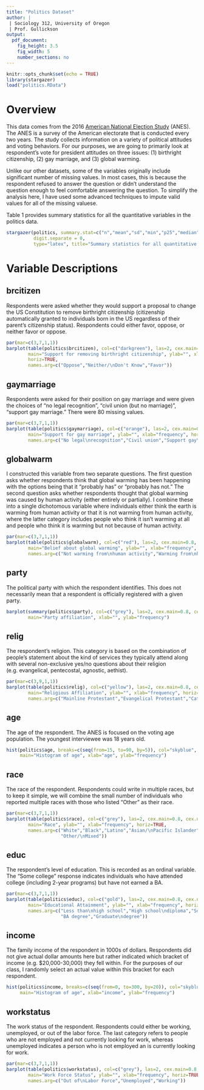 ```yaml
---
title: "Politics Dataset"
author: |
 | Sociology 312, University of Oregon
 | Prof. Gullickson
output: 
  pdf_document: 
    fig_height: 3.5
    fig_width: 5
    number_sections: no
---
```


```r
knitr::opts_chunk$set(echo = TRUE)
library(stargazer)
load("politics.RData")
```

# Overview

This data comes from the 2016 [American National Election Study](http://www.electionstudies.org) (ANES). The ANES is a survey of the American electorate that is conducted every two years. The study collects information on a variety of political attitudes and voting behaviors. For our purposes, we are going to primarily look at respondent's vote for president attitudes on three issues: (1) birthright citizenship, (2) gay marriage, and (3) global warming.

Unlike our other datasets, some of the variables originally include significant number of missing values. In most cases, this is because the respondent refused to answer the question or didn't understand the question enough to feel comfortable answering the question. To simplify the analysis here, I have used some advanced techniques to impute valid values for all of the missing valuese. 

Table 1 provides summary statistics for all the quantitative variables in the politics data. 

```r
stargazer(politics, summary.stat=c("n","mean","sd","min","p25","median","p75","max"), header=FALSE, 
          digit.separate = 0,
          type="latex", title="Summary statistics for all quantitative variables in the politics dataset")
```

# Variable Descriptions

## brcitizen

Respondents were asked whether they would support a proposal to change the US Constitution to remove birthright citizenship (citizenship automatically granted to individuals born in the US regardless of their parent's citizenship status).  Respondents could either favor, oppose, or neither favor or oppose.

```r
par(mar=c(3,7,1,1))
barplot(table(politics$brcitizen), col=c("darkgreen"), las=2, cex.main=0.8, cex.names=0.75,
        main="Support for removing birthright citizenship", ylab="", xlab="frequency",
        horiz=TRUE,
        names.arg=c("Oppose","Neither/\nDon't Know","Favor"))
```

## gaymarriage

Respondents were asked for their position on gay marriage and were given the choices of "no legal recognition", "civil union (but no marriage)", "support gay marriage." There were 80 missing values. 

```r
par(mar=c(3,7,1,1))
barplot(table(politics$gaymarriage), col=c("orange"), las=2, cex.main=0.8, cex.names=0.75,
        main="Support for gay marriage", ylab="", xlab="frequency", horiz=TRUE,
        names.arg=c("No legal\nrecognition","Civil union","Support gay\nmarriage"))
```

## globalwarm

I constructed this variable from two separate questions. The first question asks whether respondents think that global warming has been happening with the options being that it "probably has" or "probably has not." The second question asks whether respondents thought that global warming was caused by human activity (either entirely or partially). I combine these into a single dichotomous variable where individuals either think the earth is warming from human activity or that it is not warming from human activity, where the latter category includes people who think it isn't warming at all and people who think it is warming but not because of human activity. 

```r
par(mar=c(3,7,1,1))
barplot(table(politics$globalwarm), col=c("red"), las=2, cex.main=0.8, cex.names=0.75,
        main="Belief about global warming", ylab="", xlab="frequency", horiz=TRUE,
        names.arg=c("Not warming from\nhuman activity","Warming from\nhuman activity"))
```

## party

The political party with which the respondent identifies. This does not necessarily mean that a respondent is officially registered with a given party.

```r
barplot(summary(politics$party), col=c("grey"), las=2, cex.main=0.8, cex.names=0.75,
        main="Party affiliation", xlab="", ylab="frequency")
```

## relig

The respondent's religion. This category is based on the combination of people's statement about the kind of services they typically attend along with several non-exclusive yes/no questions about their religion (e.g. evangelical, pentecostal, agnostic, aethist).

```r
par(mar=c(3,9,1,1))
barplot(table(politics$relig), col=c("yellow"), las=2, cex.main=0.8, cex.names=0.75,
        main="Religious Affiliation", ylab="", xlab="frequency", horiz=TRUE,
        names.arg=c("Mainline Protestant","Evangelical Protestant","Catholic","Jewish","Non-religious","Other"))
```

## age

The age of the respondent. The ANES is focused on the voting age population. The youngest interviewee was 18 years old. 

```r
hist(politics$age, breaks=c(seq(from=15, to=90, by=5)), col="skyblue", las=1, cex.main=0.8,
     main="Histogram of age", xlab="age", ylab="frequency")
```

## race 

The race of the respondent. Respondents could write in multiple races, but to keep it simple, we will combine the small number of individuals who reported multiple races with those who listed "Other" as their race.

```r
par(mar=c(3,7,1,1))
barplot(table(politics$race), col=c("grey"), las=2, cex.main=0.8, cex.names=0.75,
        main="Race", ylab="", xlab="frequency", horiz=TRUE,
        names.arg=c("White","Black","Latino","Asian/\nPacific Islander", "American\nIndian",
                    "Other/\nMixed"))
```


## educ

The respondent's level of education. This is recorded as an ordinal variable. The "Some college" response indicates individuals who have attended college (including 2-year programs) but have not earned a BA.

```r
par(mar=c(3,7,1,1))
barplot(table(politics$educ), col=c("gold"), las=2, cex.main=0.8, cex.names=0.75,
        main="Educational Attainment", ylab="", xlab="frequency", horiz=TRUE,
        names.arg=c("Less than\nhigh school","High school\ndiploma","Some college",
                    "BA degree","Graduate\ndegree"))
```


## income

The family income of the respondent in 1000s of dollars. Respondents did not give actual dollar amounts here but rather indicated which bracket of income (e.g. \$20,000-30,000) they fell within. For the purposes of our class, I randomly select an actual value within this bracket for each respondent. 

```r
hist(politics$income, breaks=c(seq(from=0, to=300, by=20)), col="skyblue", las=1, cex.main=0.8,
     main="Histogram of age", xlab="income", ylab="frequency")
```


## workstatus

The work status of the respondent. Respondents could either be working, unemployed, or out of the labor force. The last category refers to people who are not employed and not currently looking for work, whereas unemployed indicates a person who is not employed an is currently looking for work.


```r
par(mar=c(3,7,1,1))
barplot(table(politics$workstatus), col=c("grey"), las=2, cex.main=0.8, cex.names=0.75,
        main="Work Force Status", ylab="", xlab="frequency", horiz=TRUE,
        names.arg=c("Out of\nLabor Force","Unemployed","Working"))
```
